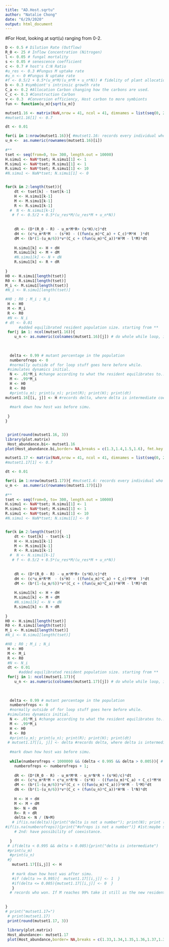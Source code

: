 ```yaml
---
title: "AD.Host.sqrtu"
author: "Natalie Chong"
date: "6/29/2020"
output: html_document
---
```


#For Host, looking at sqrt(u) ranging from 0-2. 
```r
D <- 0.5 # Dilution Rate (Outflow)
R_0 <- 25 # Inflow Concentration (Nitrogen)
l <- 0.05 # fungal mortality
s <- 0.05 # senescence coefficient
c <- 0.7 # host's C:N Ratio
#u_res <- 0.3 #Fungus M uptake rate
#u_n <- 0 #Fungus N uptake rate
#f <- 0.5/2 + 0.5*(u_m*M/(u_m*M + u_n*N)) # fidelity of plant allocation to Fungi M
b <- 0.3 #symbiont's intrinsic growth rate
C_a <- 0.2 #Allocation Carbon changing how the carbons are used. 
C_c <- 0.3 #Construction Carbon 
v <- 0.3  #Conversion efficiency, Host carbon to more symbionts
fun <- function(u_m){sqrt(u_m)}
```


```r
mutset1.16 <- matrix(NaN,nrow = 41, ncol = 41, dimnames = list(seq(0, 2, 1/20), seq(0, 2, 1/20))) #name rows to be u_m ; cols to be u_n. made a matrix thingie yay
#mutset1.16[1] <- 0.7

dt <- 0.01

for(i in 1:nrow(mutset1.16)){ #mutset1.16: records every individual who won. nrow here is analogous to "length" command.
u_m <-  as.numeric(rownames(mutset1.16)[i]) 
   
#**    
tset <- seq(from=0, to= 300, length.out = 10000)
H.simu1 <- NaN*tset; H.simu1[1] <- 1
M.simu1 <- NaN*tset; M.simu1[1] <- 1
R.simu1 <- NaN*tset; R.simu1[1] <- 10
#N.simu1 <- NaN*tset; N.simu1[1] <- 0


for(k in 2:length(tset)){
    dt <- tset[k] - tset[k-1] 
    H <- H.simu1[k-1] 
    M <- M.simu1[k-1]
    R <- R.simu1[k-1]
  #  N <- N.simu1[k-1]
   # f <- 0.5/2 + 0.5*(u_res*M/(u_res*M + u_n*N))
   
    
    dR <- (D*(R_0 - R) - u_m*M*R+ (s*H)/c)*dt
    dH <- (c*u_m*R*M  - (s*H) - ((fun(u_m)*C_a) + C_c)*M*H  )*dt
    dM <- (b*(1-(u_m/6))*v*(C_c + (fun(u_m)*C_a))*H*M - l*M)*dt
    
    H.simu1[k] <- H + dH
    M.simu1[k] <- M + dM
    #N.simu1[k] <- N + dN
    R.simu1[k] <- R + dR
    
}
H0 <- H.simu1[length(tset)]
R0 <- R.simu1[length(tset)]
M_i <- M.simu1[length(tset)]
#N_i <- N.simu1[length(tset)]

#H0 ; R0 ; M_i ; N_i
 H <- H0
 M <- M_i
 R <- R0
 #N <- N_i
# dt <- 0.01
      #added equilibrated resident population size. starting from **
 for(j in 1: ncol(mutset1.16)){
    u_n <- as.numeric(colnames(mutset1.16)[j]) # do whole while loop, initialize u_n and u_m to actual numbers, store delta in the matrix. 
   
    
   
  delta <- 0.99 # mutant percentage in the population  
  numberofreps <- 0 
  #normally outside of for loop stuff goes here before while.
 #simulates dynamics initial.
  N <- .01*M_i #change according to what the resident equilibrates to..
  M <- .99*M_i
  H <- H0
  R <- R0
  #print(u_m); print(u_n); print(R); print(H); print(dt)
mutset1.16[[i, j]] <- H #records delta, where delta is intermediate coexistance occured. 
  
  #mark down how host was before simu. 
  
 }
} 


 print(round(mutset1.16, 3))
library(plot.matrix)
 Host_abundance.bi<- mutset1.16 
plot(Host_abundance.bi,border= NA,breaks = c(1.3,1.4,1.5,1.6), fmt.key ="%.5f", fmt.cell = "%.3f", xlab= "u_n", ylab = "u_m", col = c('mediumpurple4','mediumpurple3','mediumorchid3','mediumorchid1')) #,'mediumorchid3','mediumorchid2','mediumorchid1'))
```


```r
mutset1.17 <- matrix(NaN,nrow = 41, ncol = 41, dimnames = list(seq(0, 2, 1/20), seq(0, 2, 1/20))) #name rows to be u_m ; cols to be u_n. made a matrix thingie yay
#mutset1.17[1] <- 0.7

dt <- 0.01

for(i in 1:nrow(mutset1.17)){ #mutset1.6: records every individual who won. nrow here is analogous to "length" command.
u_m <-  as.numeric(rownames(mutset1.17)[i]) 
   
#**    
tset <- seq(from=0, to= 300, length.out = 10000)
H.simu1 <- NaN*tset; H.simu1[1] <- 1
M.simu1 <- NaN*tset; M.simu1[1] <- 1
R.simu1 <- NaN*tset; R.simu1[1] <- 10
#N.simu1 <- NaN*tset; N.simu1[1] <- 0


for(k in 2:length(tset)){
    dt <- tset[k] - tset[k-1] 
    H <- H.simu1[k-1] 
    M <- M.simu1[k-1]
    R <- R.simu1[k-1]
  #  N <- N.simu1[k-1]
   # f <- 0.5/2 + 0.5*(u_res*M/(u_res*M + u_n*N))
   
    
    dR <- (D*(R_0 - R) - u_m*M*R+ (s*H)/c)*dt
    dH <- (c*u_m*R*M  - (s*H) - ((fun(u_m)*C_a) + C_c)*M*H  )*dt
    dM <- (b*(1-(u_m/6))*v*(C_c + (fun(u_m)*C_a))*H*M - l*M)*dt
    
    H.simu1[k] <- H + dH
    M.simu1[k] <- M + dM
    #N.simu1[k] <- N + dN
    R.simu1[k] <- R + dR
    
}
H0 <- H.simu1[length(tset)]
R0 <- R.simu1[length(tset)]
M_i <- M.simu1[length(tset)]
#N_i <- N.simu1[length(tset)]

#H0 ; R0 ; M_i ; N_i
 H <- H0
 M <- M_i
 R <- R0
 #N <- N_i
 dt <- 0.01
      #added equilibrated resident population size. starting from **
 for(j in 1: ncol(mutset1.17)){
    u_n <- as.numeric(colnames(mutset1.17)[j]) # do whole while loop, initialize u_n and u_m to actual numbers, store delta in the matrix. 
   
    
   
  delta <- 0.99 # mutant percentage in the population  
  numberofreps <- 0 
  #normally outside of for loop stuff goes here before while.
 #simulates dynamics initial.
  N <- .01*M_i #change according to what the resident equilibrates to..
  M <- .99*M_i
  H <- H0
  R <- R0
  #print(u_m); print(u_n); print(R); print(H); print(dt)
 # mutset1.17[[i, j]] <- delta #records delta, where delta is intermediate coexistance occured. 
  
  #mark down how host was before simu. 
  
  while(numberofreps < 1000000 && (delta < 0.995 && delta > 0.005)){ # && means and, if previous is not true then won't run second. Other criteria: mutant declines, if delta is greater than 99.5% or less than .5%. Simulates dynamics. 
    numberofreps <- numberofreps + 1; 
    
    dR <- (D*(R_0 - R) - u_m*M*R - u_n*N*R + (s*H)/c)*dt
    dH <- (c*u_m*R*M + c*u_n*R*N - (s*H) - ((fun(u_m)*C_a) + C_c)*M*H - (C_c + fun(u_n)*C_a)*N*H)*dt
    dM <- (b*(1-(u_m/6))*v*(C_c + ((fun(u_m)*C_a)))*H*M - l*M)*dt
    dN <- (b*(1-(u_n/6))*v*(C_c + (fun(u_n)*C_a))*H*N - l*N)*dt
    
    H <- H + dH
    M <- M + dM
    N<- N + dN
    R<- R + dR
    delta <- N / (N+M)
   # if(is.na(delta)){print("delta is not a number"); print(N); print (M)}
#if(is.na(numberofreps)){print("#ofreps is not a number")} #1st:maybe step size is too large - dt. Check with is.na function. 
    # 2nd: have possibility of coexistance. 
  
  }
 # if(delta < 0.995 && delta > 0.005){print("delta is intermediate")
 #print(u_m)
  #print(u_n)
 #}
   mutset1.17[[i,j]] <- H  
   
   # mark down how host was after simu. 
   #if (delta >= 0.995){  mutset1.17[[i,j]] <- 1  }
   #if(delta <= 0.005){mutset1.17[[i,j]] <- 0  }
   } 
  # records who won. If M reaches 99% take it still as the new resident, and if N reaches 99% replaces M as the new resident. If neither is true print warning and break. 
 
  
}
# print("mutset1.17=")
 # print(mutset1.17)
 print(round(mutset1.17, 3))
 
 library(plot.matrix)
 Host_abundance<- mutset1.17 
 plot(Host_abundance,border= NA,breaks = c(1.33,1.34,1.35,1.36,1.37,1.38,1.4,1.5,1.6,1.7), fmt.key ="%.5f", fmt.cell = "%.3f", xlab= "u_n", ylab = "u_m", col = c('mediumpurple4','mediumpurple3','mediumpurple','mediumpurple2','mediumpurple1','mediumorchid4','mediumorchid3','mediumorchid1','magenta'))
```